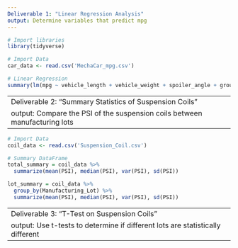 ```yaml
---
Deliverable 1: "Linear Regression Analysis"
output: Determine variables that predict mpg
---
```



```r
# Import libraries
library(tidyverse)
```

```r
# Import Data
car_data <- read.csv('MechaCar_mpg.csv')
```

```r
# Linear Regression
summary(lm(mpg ~ vehicle_length + vehicle_weight + spoiler_angle + ground_clearance + AWD, data=car_data))
```


---
Deliverable 2: "Summary Statistics of Suspension Coils"
output: Compare the PSI of the suspension coils between manufacturing lots
---

```r
# Import Data
coil_data <- read.csv('Suspension_Coil.csv')
```

```r
# Summary DataFrame
total_summary = coil_data %>%
  summarize(mean(PSI), median(PSI), var(PSI), sd(PSI))

lot_summary = coil_data %>%
  group_by(Manufacturing_Lot) %>%
  summarize(mean(PSI), median(PSI), var(PSI), sd(PSI))

```


---
Deliverable 3: "T-Test on Suspension Coils"
output: Use t-tests to determine if different lots are statistically different
---


```r



```

